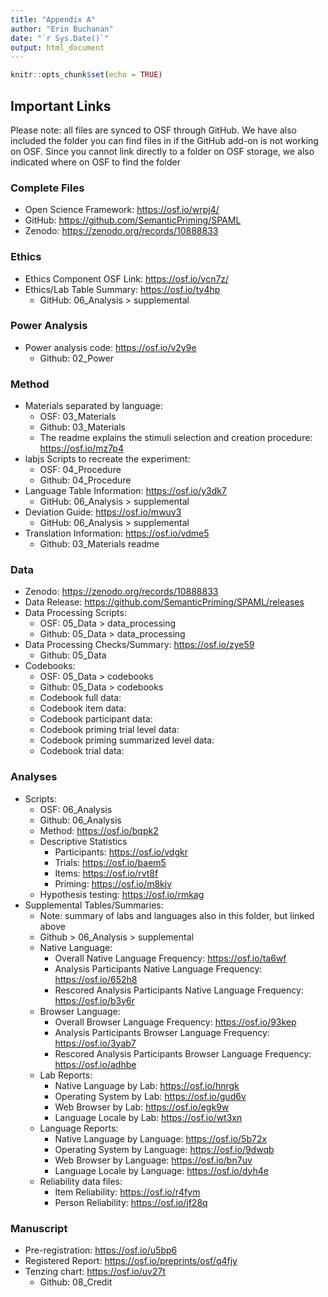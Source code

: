 ```yaml
---
title: "Appendix A"
author: "Erin Buchanan"
date: "`r Sys.Date()`"
output: html_document
---
```


```r
knitr::opts_chunk$set(echo = TRUE)
```

## Important Links

Please note: all files are synced to OSF through GitHub. We have also included the folder you can find files in if the GitHub add-on is not working on OSF. Since you cannot link directly to a folder on OSF storage, we also indicated where on OSF to find the folder

### Complete Files

-   Open Science Framework: <https://osf.io/wrpj4/>
-   GitHub: <https://github.com/SemanticPriming/SPAML>
-   Zenodo: <https://zenodo.org/records/10888833>

### Ethics

-   Ethics Component OSF Link: <https://osf.io/ycn7z/>
-   Ethics/Lab Table Summary: <https://osf.io/ty4hp>
    -   GitHub: 06_Analysis \> supplemental

### Power Analysis

-   Power analysis code: <https://osf.io/v2y9e>
    -   Github: 02_Power

### Method

-   Materials separated by language:
    -   OSF: 03_Materials
    -   Github: 03_Materials
    -   The readme explains the stimuli selection and creation procedure: <https://osf.io/mz7p4>
-   labjs Scripts to recreate the experiment:
    -   OSF: 04_Procedure
    -   Github: 04_Procedure
-   Language Table Information: <https://osf.io/y3dk7>
    -   GitHub: 06_Analysis \> supplemental
-   Deviation Guide: <https://osf.io/mwuv3>
    -   GitHub: 06_Analysis \> supplemental
-   Translation Information: <https://osf.io/vdme5>
    -   Github: 03_Materials readme

### Data

-   Zenodo: <https://zenodo.org/records/10888833>
-   Data Release: <https://github.com/SemanticPriming/SPAML/releases>
-   Data Processing Scripts:
    -   OSF: 05_Data \> data_processing
    -   Github: 05_Data \> data_processing
-   Data Processing Checks/Summary: <https://osf.io/zye59>
    -   Github: 05_Data
-   Codebooks:
    -   OSF: 05_Data \> codebooks
    -   Github: 05_Data \> codebooks
    -   Codebook full data:
    -   Codebook item data:
    -   Codebook participant data:
    -   Codebook priming trial level data:
    -   Codebook priming summarized level data:
    -   Codebook trial data:

### Analyses

-   Scripts:
    -   OSF: 06_Analysis
    -   Github: 06_Analysis
    -   Method: <https://osf.io/bqpk2>
    -   Descriptive Statistics
        -   Participants: <https://osf.io/vdgkr>
        -   Trials: <https://osf.io/baem5>
        -   Items: <https://osf.io/rvt8f>
        -   Priming: <https://osf.io/m8kjv>
    -   Hypothesis testing: <https://osf.io/rmkag>
-   Supplemental Tables/Summaries:
    -   Note: summary of labs and languages also in this folder, but linked above
    -   Github \> 06_Analysis \> supplemental
    -   Native Language:
        -   Overall Native Language Frequency: <https://osf.io/ta6wf>
        -   Analysis Participants Native Language Frequency: <https://osf.io/652h8>
        -   Rescored Analysis Participants Native Language Frequency: <https://osf.io/b3y6r>
    -   Browser Language:
        -   Overall Browser Language Frequency: <https://osf.io/93kep>
        -   Analysis Participants Browser Language Frequency: <https://osf.io/3yab7>
        -   Rescored Analysis Participants Browser Language Frequency: <https://osf.io/adhbe>
    -   Lab Reports:
        -   Native Language by Lab: <https://osf.io/hnrgk>
        -   Operating System by Lab: <https://osf.io/gud6v>
        -   Web Browser by Lab: <https://osf.io/egk9w>
        -   Language Locale by Lab: <https://osf.io/wt3xn>
    -   Language Reports:
        -   Native Language by Language: <https://osf.io/5b72x>
        -   Operating System by Language: <https://osf.io/9dwqb>
        -   Web Browser by Language: <https://osf.io/bn7uv>
        -   Language Locale by Language: <https://osf.io/dyh4e>
    -   Reliability data files:
        -   Item Reliability: <https://osf.io/r4fym>
        -   Person Reliability: <https://osf.io/jf28q>

### Manuscript

-   Pre-registration: <https://osf.io/u5bp6>
-   Registered Report: <https://osf.io/preprints/osf/q4fjy>
-   Tenzing chart: <https://osf.io/uv27t>
    -   Github: 08_Credit
